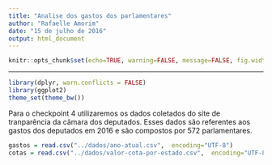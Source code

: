 ```yaml
---
title: "Analise dos gastos dos parlamentares"
author: "Rafaelle Amorim"
date: "15 de julho de 2016"
output: html_document
---
```


```r
knitr::opts_chunk$set(echo=TRUE, warning=FALSE, message=FALSE, fig.width=12, fig.height=6)
```

---

```r
library(dplyr, warn.conflicts = FALSE)
library(ggplot2)
theme_set(theme_bw())

```

Para o checkpoint 4 utilizaremos os dados coletados do site de tranparência da câmara dos deputados. Esses dados são referentes aos gastos dos deputados em 2016 e são compostos por 572 parlamentares. 

```r
gastos = read.csv("../dados/ano-atual.csv",  encoding="UTF-8")
cotas = read.csv("../dados/valor-cota-por-estado.csv",  encoding="UTF-8")
```